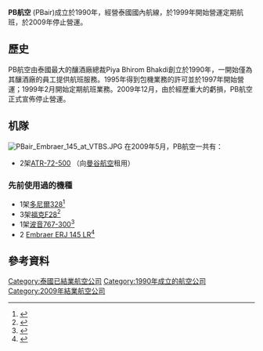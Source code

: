 {{Infobox_Airline |
airline= PB航空 <br> PBair |
logo=|
logo_size=|
fleet_size=2|
destinations=|
IATA=Q3|
ICAO=PBA|
callsign=PEEBEE AIR|
parent=|
founded=1990年|
ceased=2009年|
headquarters={{THA}} [[曼谷|曼谷]]|
key_people=|
hubs={{THA}} [[曼谷国际机场|曼谷国际机场]]|
focus_cities=|
frequent_flyer=|
lounge=|
alliance=|
website= http://www.pbair.com/|
}}

'''PB航空''' (PBair)成立於1990年，經營泰國國內航線，於1999年開始營運定期航班，於2009年停止營運。

==歷史==
PB航空由泰國最大的釀酒廠總裁Piya Bhirom Bhakdi創立於1990年，一開始僅為其釀酒廠的員工提供航班服務。1995年得到包機業務的許可並於1997年開始營運；1999年2月開始定期航班業務。2009年12月，由於經歷重大的虧損，PB航空正式宣佈停止營運。

==机隊==
[[File:PBair_Embraer_145_at_VTBS.JPG|thumb]]
在2009年5月，PB航空一共有：
*2架[[ATR_72|ATR-72-500]] （向[[曼谷航空|曼谷航空]]租用）

=== 先前使用過的機種 ===

*1架[[多尼爾328|多尼爾328]]<ref>{{Cite web |url=http://www.airliners.net/photo/PB-Air/Dornier-328-110/0068517/M/ |title=Dornier 328 in PBair livery |accessdate=2011-09-15 |archive-date=2011-06-29 |archive-url=https://web.archive.org/web/20110629143017/http://www.airliners.net/photo/PB-Air/Dornier-328-110/0068517/M/ |dead-url=no }}</ref>
*3架[[福克F28|福克F28]]<ref>{{Cite web |url=http://www.flugzeugbilder.de/show.php?id=59693 |title=Fokker F28 in PBair livery |accessdate=2011-09-15 |archive-date=2011-09-29 |archive-url=https://web.archive.org/web/20110929033919/http://www.flugzeugbilder.de/show.php?id=59693 |dead-url=no }}</ref>
*1架[[波音767|波音767-300]]<ref>{{Cite web |url=http://www.flugzeugbilder.de/show.php?id=445714 |title=Boeing 767-300 in PBair livery |accessdate=2011-09-15 |archive-date=2011-09-29 |archive-url=https://web.archive.org/web/20110929034008/http://www.flugzeugbilder.de/show.php?id=445714 |dead-url=no }}</ref>
*2 [[ERJ-145系列|Embraer ERJ 145 LR]]<ref>{{Cite web |url=http://www.flugzeugbilder.de/show.php?id=308352 |title=Embraer ERJ 145 LR in PBair livery |accessdate=2011-09-15 |archive-date=2011-09-29 |archive-url=https://web.archive.org/web/20110929034015/http://www.flugzeugbilder.de/show.php?id=308352 |dead-url=no }}</ref>

==參考資料==
{{reflist}}
{{泰国航空公司}}

[[Category:泰國已結業航空公司|Category:泰國已結業航空公司]]
[[Category:1990年成立的航空公司|Category:1990年成立的航空公司]]
[[Category:2009年結業航空公司|Category:2009年結業航空公司]]